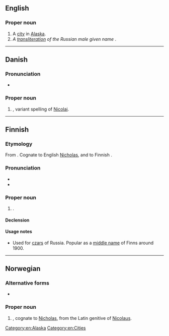 ==English==
{{wikipedia|Nikolai, Alaska}}

===Proper noun===
{{en-proper noun}}

# A [[city]] in [[Alaska]].
# ''A [[transliteration]] of the Russian male given name'' {{m|ru|Николай|tr=||[[Nicholas]]|sc=Cyrl}}.

[[Category:en:Alaska]]
[[Category:en:Cities]]

----

==Danish==

===Pronunciation===
* {{IPA|lang=da|[ˈneɡ̊olaɪ̯]}}

===Proper noun===
{{head|da|proper noun}}

# {{given name|male|lang=da}}, variant spelling of [[Nicolai]].

----

==Finnish==

===Etymology===
From {{etyl|ru|fi}} {{m|ru|Никола́й}}. Cognate to English [[Nicholas]], and to Finnish {{m|fi|Niilo}}.

===Pronunciation===
* {{IPA|/ˈnikolɑi/|lang=fi}}
* {{hyphenation|Ni|ko|lai|lang=fi}}

===Proper noun===
{{fi-proper noun}}

# {{given name|male|lang=fi}}.

====Declension====
{{fi-decl-maa|Nikolai|a}}

====Usage notes====
* Used for [[czar]]s of Russia. Popular as a [[middle name]] of Finns around 1900.

----

==Norwegian==

===Alternative forms===
* {{l|no|Nicolai}}

===Proper noun===
{{head|no|proper noun}}

# {{given name|male|lang=no}}, cognate to [[Nicholas]], from the Latin genitive of [[Nicolaus]].